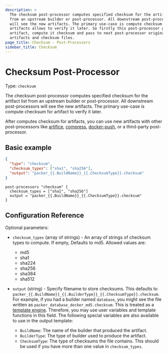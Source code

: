 ```yaml
---
description: >
  The checksum post-processor computes specified checksum for the artifact list
  from an upstream builder or post-processor. All downstream post-processors
  will see the new artifacts. The primary use-case is compute checksum for
  artifacts allows to verify it later. So firstly this post-processor get
  artifact, compute it checksum and pass to next post-processor original
  artifacts and checksum files.
page_title: Checksum - Post-Processors
sidebar_title: Checksum
---
```


# Checksum Post-Processor

Type: `checksum`

The checksum post-processor computes specified checksum for the artifact list
from an upstream builder or post-processor. All downstream post-processors will
see the new artifacts. The primary use-case is compute checksum for artifact to
verify it later.

After computes checksum for artifacts, you can use new artifacts with other
post-processors like
[artifice](/docs/post-processors/artifice),
[compress](/docs/post-processors/compress),
[docker-push](/docs/post-processors/docker-push), or
a third-party post-processor.

## Basic example

<Tabs>
<Tab heading="JSON">

```json
{
  "type": "checksum",
  "checksum_types": ["sha1", "sha256"],
  "output": "packer_{{.BuildName}}_{{.ChecksumType}}.checksum"
}
```

</Tab>
<Tab heading="HCL2">

```hcl
post-processors "checksum" {
  checksum_types = ["sha1", "sha256"]
  output = "packer_{{.BuildName}}_{{.ChecksumType}}.checksum"
}
```

</Tab>
</Tabs>

## Configuration Reference

Optional parameters:

- `checksum_types` (array of strings) - An array of strings of checksum types
  to compute. If empty, Defaults to md5. Allowed values are:

  - md5
  - sha1
  - sha224
  - sha256
  - sha384
  - sha512

- `output` (string) - Specify filename to store checksums. This defaults to
  `packer_{{.BuildName}}_{{.BuilderType}}_{{.ChecksumType}}.checksum`. For
  example, if you had a builder named `database`, you might see the file
  written as `packer_database_docker_md5.checksum`. This is treated as a
  [template engine](/docs/templates/engine). Therefore, you
  may use user variables and template functions in this field.
  The following special variables are also available to use in the output
  template:

  - `BuildName`: The name of the builder that produced the artifact.
  - `BuilderType`: The type of builder used to produce the artifact.
  - `ChecksumType`: The type of checksums the file contains. This should be
    used if you have more than one value in `checksum_types`.
